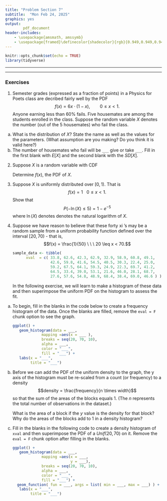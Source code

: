 ```yaml
---
title: "Problem Section 7"
subtitle:  "Mon Feb 24, 2025"
graphics: yes
output: 
        pdf_document
header-includes:
    - \usepackage{amsmath, amssymb}
    - \usepackage{framed}\definecolor{shadecolor}{rgb}{0.949,0.949,0.949}
---
```


```r
knitr::opts_chunk$set(echo = TRUE)
library(tidyverse)
```

* * * 
\begin{shaded}

\textbf{Learning Outcomes}

The problems are designed to build conceptual understanding and problem-solving skills. The emphasis is on learning to find, evaluate and build confidence.
The specific tasks include: 

   - Calculate density in a density histogram
   
   - Find probabilities using a PDF.
   
   - Derive the PDF from a CDF
   
   - Calculate probabilities in the uniform distribution
  
   - Back up and support work with relevant explanations

 

\end{shaded}


* * *

### Exercises 


1. Semester grades (expressed as a fraction of points) in a Physics for Poets class are decribed fairly well by the PDF
$$f(x) =  6x \cdot (1-x), \qquad 0 \leq x < 1.$$
Anyone earning less than 60% fails. Five housemates are among the students enrolled in the class. Suppose the random variable $X$ denotes the number (out of the 5 housemates) who fail the class.

a. What is the distribution of $X$? State the name as well as the values for the parameters. (What assumption are you making? Do you think it is valid here?)
b. The number of housemates who fail will be `___` give or take `___`. Fill in the first blank with $E\left[X \right]$ and the second blank with the $SD\left[X \right]$.

2. Suppose $X$ is a random variable with CDF
\begin{align*}
F(x) &= \left\{ \begin{array}{cc}
                      0 & x < 0 \\
                      1 - e^{-x^{3/2}} & x \geq 0
                  \end{array}
                  \right.
\end{align*}

    Determine $f(x)$, the PDF of $X$.


3. Suppose $X$ is uniformly distributed over $[0,1)$. That is
$$f(x) = 1 \ \ \ 0 \leq x < 1.$$ 
    Show that $$P(-\ln(X) \leq 5) = 1 - e^{-5}$$ 
   where $\ln(X)$ denotes denotes the natural logarithm of $X$.
   
   
   
4. Suppose we have reason to believe that these
forty xi ’s may be a random sample from a uniform probability function defined over the interval $[20, 70)$ - that is,
$$f(x) = \frac{1}{50} \ \ \ 20 \leq x < 70.$$

    ```r

    sample_data <- tibble( 
          xval  = c( 33.8, 62.6, 42.3, 62.9, 32.9, 58.9, 60.8, 49.1, 
                     42.6, 59.8, 41.6, 54.5, 40.5, 30.3, 22.4, 25.0, 
                     59.2, 67.5, 64.1, 59.3, 24.9, 22.3, 69.7, 41.2, 
                     64.5, 33.4, 39.0, 53.1, 21.6, 46.0, 28.1, 68.7, 
                     27.6, 57.6, 54.8, 48.9, 68.4, 38.4, 69.0, 46.6 ) )
    ```

    In the following exercise, we will learn to make a histogram of these data and then superimpose the uniform PDF on the histogram to assess the fit. 
    
a. To begin, fill in the blanks in the code below to create a frequency histogram of the data. Once the blanks are filled, remove the `eval = F` chunk option to see the graph.

    ```r

    ggplot() +
       geom_histogram(data = ___,
                 mapping =aes(x = ___ ),
                 breaks = seq(20, 70, 10),
                 alpha = ___,
                 color = "___",
                 fill = "___") +
       labs(x = "___",
            title = "___") 

    ```

b. Before we can add the PDF of the uniform density to the graph, the y axis of the histogram must be re-scaled from a count (or frequency) to a density 
$$density = \frac{frequency}{n \times width}$$
so that the sum of the areas of the blocks equals 1. (The $n$ represents the total number of observations in the dataset.)

    What is the area of a block if the $y$ value is the density for that block? Why do the areas of the blocks add to 1 in a density histogram?


c. Fill in the blanks in the following code to create a density histogram of `xval` and then superimpose the PDF of a $Unif(20,70)$ on it. Remove the `eval = F` chunk option after filling in the blanks.

    ```r

    ggplot() +
       geom_histogram(data = ___,
                 mapping =aes(x = ___, 
                              y = ___),
                 breaks = seq(20, 70, 10),
                 alpha = ___,
                 color = "___",
                 fill = "___") +
      geom_function( fun = ___, args = list( min = ___, max = ___) ) +
       labs(x = "___",
            title = "___") 

    ```



